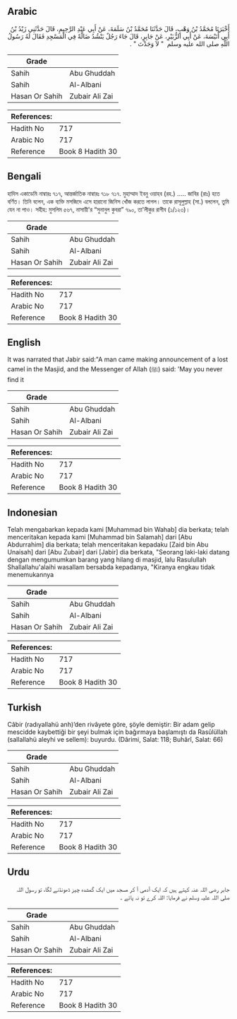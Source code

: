 ## Arabic


<div dir="rtl" lang="ar" style={{fontSize:'larger',backgroundColor:'#f8f9fa',padding:20}}>
أَخْبَرَنَا مُحَمَّدُ بْنُ وَهْبٍ، قَالَ حَدَّثَنَا مُحَمَّدُ بْنُ سَلَمَةَ، عَنْ أَبِي عَبْدِ الرَّحِيمِ، قَالَ حَدَّثَنِي زَيْدُ بْنُ أَبِي أُنَيْسَةَ، عَنْ أَبِي الزُّبَيْرِ، عَنْ جَابِرٍ، قَالَ جَاءَ رَجُلٌ يَنْشُدُ ضَالَّةً فِي الْمَسْجِدِ فَقَالَ لَهُ رَسُولُ اللَّهِ صلى الله عليه وسلم ‏ "‏ لاَ وَجَدْتَ ‏"‏ ‏.‏
</div>
<div style={{backgroundColor:'#f8f9fa',padding:20, marginBottom: 10}}><table> <thead> <tr> <th>Grade</th> <th></th> </tr> </thead> <tbody> <tr><td>Sahih</td><td>Abu Ghuddah</td></tr><tr><td>Sahih</td><td>Al-Albani</td></tr><tr><td>Hasan Or Sahih</td><td>Zubair Ali Zai</td></tr></tbody></table><table> <thead> <tr> <th>References:</th> <th></th> </tr> </thead> <tbody><tr><td>Hadith No</td><td>717</td></tr><tr><td>Arabic No</td><td>717</td></tr><tr><td>Reference</td><td>Book 8 Hadith 30</td></tr></tbody></table></div>

## Bengali


<div dir="ltr" lang="bn" style={{fontSize:'larger',backgroundColor:'#f8f9fa',padding:20}}>
হাদিস একাডেমি নাম্বারঃ ৭১৭, আন্তর্জাতিক নাম্বারঃ ৭১৮ ৭১৭. মুহাম্মাদ ইবনু ওয়াহব (রহ.) ..... জাবির (রাঃ) হতে বর্ণিত। তিনি বলেন, এক ব্যক্তি মসজিদে এসে হারানো জিনিস খোঁজ করতে লাগল। তাকে রাসূলুল্লাহ (সা.) বললেন, তুমি যেন না পাও। সহীহ: মুসলিম ৫৬৭, নাসায়ী'র “সুনানুল কুবরা” ৭৯০, তা'লীকুর রাগীব (১/১২৩)।
</div>
<div style={{backgroundColor:'#f8f9fa',padding:20, marginBottom: 10}}><table> <thead> <tr> <th>Grade</th> <th></th> </tr> </thead> <tbody> <tr><td>Sahih</td><td>Abu Ghuddah</td></tr><tr><td>Sahih</td><td>Al-Albani</td></tr><tr><td>Hasan Or Sahih</td><td>Zubair Ali Zai</td></tr></tbody></table><table> <thead> <tr> <th>References:</th> <th></th> </tr> </thead> <tbody><tr><td>Hadith No</td><td>717</td></tr><tr><td>Arabic No</td><td>717</td></tr><tr><td>Reference</td><td>Book 8 Hadith 30</td></tr></tbody></table></div>

## English


<div dir="ltr" lang="en" style={{fontSize:'larger',backgroundColor:'#f8f9fa',padding:20}}>
It was narrated that Jabir said:"A man came making announcement of a lost camel in the Masjid, and the Messenger of Allah (ﷺ) said: 'May you never find it
</div>
<div style={{backgroundColor:'#f8f9fa',padding:20, marginBottom: 10}}><table> <thead> <tr> <th>Grade</th> <th></th> </tr> </thead> <tbody> <tr><td>Sahih</td><td>Abu Ghuddah</td></tr><tr><td>Sahih</td><td>Al-Albani</td></tr><tr><td>Hasan Or Sahih</td><td>Zubair Ali Zai</td></tr></tbody></table><table> <thead> <tr> <th>References:</th> <th></th> </tr> </thead> <tbody><tr><td>Hadith No</td><td>717</td></tr><tr><td>Arabic No</td><td>717</td></tr><tr><td>Reference</td><td>Book 8 Hadith 30</td></tr></tbody></table></div>

## Indonesian


<div dir="ltr" lang="id" style={{fontSize:'larger',backgroundColor:'#f8f9fa',padding:20}}>
Telah mengabarkan kepada kami [Muhammad bin Wahab] dia berkata; telah menceritakan kepada kami [Muhammad bin Salamah] dari [Abu Abdurrahim] dia berkata; telah menceritakan kepadaku [Zaid bin Abu Unaisah] dari [Abu Zubair] dari [Jabir] dia berkata, "Seorang laki-laki datang dengan mengumumkan barang yang hilang di masjid, lalu Rasulullah Shallallahu'alaihi wasallam bersabda kepadanya, "Kiranya engkau tidak menemukannya
</div>
<div style={{backgroundColor:'#f8f9fa',padding:20, marginBottom: 10}}><table> <thead> <tr> <th>Grade</th> <th></th> </tr> </thead> <tbody> <tr><td>Sahih</td><td>Abu Ghuddah</td></tr><tr><td>Sahih</td><td>Al-Albani</td></tr><tr><td>Hasan Or Sahih</td><td>Zubair Ali Zai</td></tr></tbody></table><table> <thead> <tr> <th>References:</th> <th></th> </tr> </thead> <tbody><tr><td>Hadith No</td><td>717</td></tr><tr><td>Arabic No</td><td>717</td></tr><tr><td>Reference</td><td>Book 8 Hadith 30</td></tr></tbody></table></div>

## Turkish


<div dir="ltr" lang="tr" style={{fontSize:'larger',backgroundColor:'#f8f9fa',padding:20}}>
Câbir (radıyallahü anh)’den rivâyete göre, şöyle demiştir: Bir adam gelip mescidde kaybettiği bir şeyi bulmak için bağırmaya başlamıştı da Rasûlüllah (sallallahü aleyhi ve sellem): buyurdu. (Dârimi, Salat: 118; Buhârî, Salat: 66)
</div>
<div style={{backgroundColor:'#f8f9fa',padding:20, marginBottom: 10}}><table> <thead> <tr> <th>Grade</th> <th></th> </tr> </thead> <tbody> <tr><td>Sahih</td><td>Abu Ghuddah</td></tr><tr><td>Sahih</td><td>Al-Albani</td></tr><tr><td>Hasan Or Sahih</td><td>Zubair Ali Zai</td></tr></tbody></table><table> <thead> <tr> <th>References:</th> <th></th> </tr> </thead> <tbody><tr><td>Hadith No</td><td>717</td></tr><tr><td>Arabic No</td><td>717</td></tr><tr><td>Reference</td><td>Book 8 Hadith 30</td></tr></tbody></table></div>

## Urdu


<div dir="rtl" lang="ur" style={{fontSize:'larger',backgroundColor:'#f8f9fa',padding:20}}>
جابر رضی اللہ عنہ کہتے ہیں کہ ایک آدمی آ کر مسجد میں ایک گمشدہ چیز ڈھونڈنے لگا، تو رسول اللہ صلی اللہ علیہ وسلم نے فرمایا: اللہ کرے تو نہ پائے ۔
</div>
<div style={{backgroundColor:'#f8f9fa',padding:20, marginBottom: 10}}><table> <thead> <tr> <th>Grade</th> <th></th> </tr> </thead> <tbody> <tr><td>Sahih</td><td>Abu Ghuddah</td></tr><tr><td>Sahih</td><td>Al-Albani</td></tr><tr><td>Hasan Or Sahih</td><td>Zubair Ali Zai</td></tr></tbody></table><table> <thead> <tr> <th>References:</th> <th></th> </tr> </thead> <tbody><tr><td>Hadith No</td><td>717</td></tr><tr><td>Arabic No</td><td>717</td></tr><tr><td>Reference</td><td>Book 8 Hadith 30</td></tr></tbody></table></div>